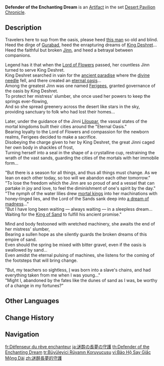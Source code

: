 {{Artifact Infobox
|image = Item Defender of the Enchanting Dream.png
|set   = Desert Pavilion Chronicle
|piece = Goblet of Eonothem
}}
{{Description|An ancient golden cup that is both marvelously and luxuriously wrought. Murmurings can be heard within its empty innards.}}
'''Defender of the Enchanting Dream''' is an [[Artifact]] in the set [[Desert Pavilion Chronicle]].

==Description==
Travelers here to sup from the oasis, please heed [[Vassal Kings' Retainer|this man]] so old and blind.<br>
Heed the dirge of [[Gurabad]], heed the enrapturing dreams of [[King Deshret]]...<br>
Heed the faithful but broken [[Jinn]], and heed a betrayal between companions.

Legend has it that when the [[Lord of Flowers]] passed, her countless Jinn turned to serve King Deshret.<br>
King Deshret searched in vain for the [[Ay-Khanoum|ancient paradise]] where the [[Celestial Nail|divine needle]] fell, and there created an [[The Orchard of Pairidaeza|eternal oasis]]...<br>
Among the greatest Jinn was one named [[Ferigees]], granted governance of the oasis by King Deshret.<br>
To protect her mistress' slumber, she once used her powers to keep the springs ever-flowing,<br>
And so she spread greenery across the desert like stars in the sky, providing sanctuary to folk who had lost their homes...

Later, under the guidance of the Jinni [[Liloupar]], the vassal states of the mortal kingdoms built their cities around the "Eternal Oasis."<br>
Bearing loyalty to the Lord of Flowers and compassion for the newborn realms, Ferigees decided to make a sacrifice.<br>
Disobeying the charge given to her by King Deshret, the great Jinni caged her own body in shackles of frost,<br>
Turning herself into a seal in the shape of a crystalline cup, restraining the wrath of the vast sands, guarding the cities of the mortals with her immobile form...

"But there is a season for all things, and thus all things must change. As we lean on each other today, so too will we abandon each other tomorrow."<br>
"To lose the freedom which the Jinn are so proud of and a vessel that can partake in joy and love, to feel the diminishment of one's spirit by the day."<br>
"The nymph of the water lilies drew [[Parvezravan|mortal kings]] into her machinations with honey-tinged lies, and the Lord of the Sands sank deep into [[Aaru's Shut|a dream of madness]]..."<br>
"But I have long been waiting &mdash; always waiting &mdash; in a sleepless dream... Waiting for the [[King of Sand]] to fulfill his ancient promise."

Mind and body festooned with wretched machinery, she awaits the end of her mistress' slumber,<br>
Bearing a sullen hope as she silently guards the broken dreams of this empire of sand.<br>
Even should the spring be mixed with bitter gravel, even if the oasis is swallowed by sand...<br>
Even amidst the eternal pulsing of machines, she listens for the coming of the footsteps that will bring change.

"But, my teachers so sightless, [[Xiphos|I]] was born into a slave's chains, and had everything taken from me when I was young..."<br>
"Might I, abandoned by the fates like the dunes of sand as I was, be worthy of a change in my fortunes?"

==Other Languages==
{{Other Languages
|en      = Defender of the Enchanting Dream
|zhs     = 迷醉长梦的守护
|zhs_rm  = Mízuì Chángmèng de Shǒuhù
|zht     = 迷醉長夢的守護
|zht_rm  = Mízuì Chángmèng de Shǒuhù
|zh_tl   = 
|ja      = 迷酔の長夢の守護
|ja_rm   = Meisui no Choumu no Shugo{{Assumed}}
|ja_tl   = Protection of the Enchanting Long Dream
|ko      = 기나긴 꿈의 수호
|ko_rm   = Ginagin Kkum-ui Suho
|ko_tl   = Protection of the Long Dream
|es      = Salvaguardia del Sueño Embriagador
|es_tl   = Safeguard of the Intoxicating Dream
|fr      = Défenseur du rêve enchanteur
|fr_tl   = Defender of the Enchanting Dream
|ru      = Хранитель дивной мечты
|ru_tl   = Defender of the Marvelous Dream
|th      = Defender of the Enchanting Dream
|vi      = Bảo Hộ Say Giấc Mộng Dài
|vi_tl   = 
|de      = Verteidiger des verzaubernden Traums
|de_tl   = Defender of the Enchanting Dream
|id      = Defender of the Enchanting Dream
|pt      = Protetor dos Sonhos Inebriantes
|pt_tl   = 
|tr      = Büyüleyici Rüyanın Koruyucusu
|tr_tl   = Fascinating Dream's Protector
|it      = Difensore dei sogni ammalianti
|it_tl   = Defender of Enchanting Dreams
}}

==Change History==
{{Change History|3.3}}

==Navigation==
{{Artifact Set Navbox|Desert Pavilion Chronicle}}

[[fr:Défenseur du rêve enchanteur]]
[[ja:迷酔の長夢の守護]]
[[th:Defender of the Enchanting Dream]]
[[tr:Büyüleyici Rüyanın Koruyucusu]]
[[vi:Bảo Hộ Say Giấc Mộng Dài]]
[[zh:迷醉長夢的守護]]